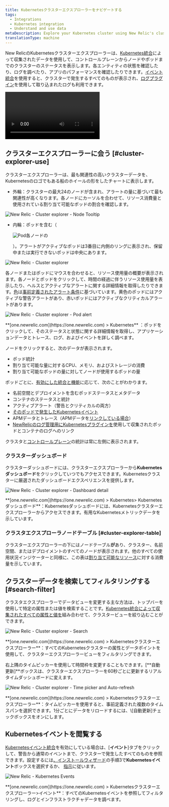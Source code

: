 ```yaml
---
title: Kubernetesクラスターエクスプローラーをナビゲートする
tags:
  - Integrations
  - Kubernetes integration
  - Understand and use data
metaDescription: Explore your Kubernetes cluster using New Relic's cluster explorer.
translationType: machine
---
```










New RelicのKubernetesクラスターエクスプローラーは、[Kubernetes統合](/docs/integrations/kubernetes-integration/get-started/introduction-kubernetes-integration)によって収集されたデータを使用して、コントロールプレーンからノードやポッドまでのクラスターのステータスを表示します。各エンティティの状態を確認したり、ログを調べたり、アプリのパフォーマンスを確認したりできます。[イベント統合](/docs/integrations/kubernetes-integration/kubernetes-events/install-kubernetes-events-integration)を使用すると、クラスターで発生するすべてのものが表示され、[ログプラグイン](/docs/logs/enable-logs/enable-logs/kubernetes-plugin-logs)を使用して取り込まれたログも利用できます。

<Video
  type="wistia"
  id="d6odj1911i"
/>

## クラスターエクスプローラーに会う [#cluster-explorer-use]

クラスターエクスプローラーは、最も関連性の高いクラスターデータを、Kubernetesのロゴでもある船のホイールの形をしたチャートに表示します。

* 外輪：クラスターの最大24のノードが含まれ、アラートの量に基づいて最も関連性が高くなります。各ノードにカーソルを合わせて、リソース消費量と使用されている割り当て可能なポッドの割合を確認します。

<img
  title="New Relic - Cluster explorer - Node Tooltip"
  alt="New Relic - Cluster explorer - Node Tooltip"
  src={nr1ClusterExplorerNodeTooltip}
/>

* 内輪：ポッドを含む（

  <img title="Pod" alt="Pod" src={pod0}>各ノードの</img>

  ）。アラートがアクティブなポッドは3番目に内側のリングに表示され、保留中または実行できないポッドは中央にあります。

<img
  title="New Relic - Cluster explorer"
  alt="New Relic - Cluster explorer"
  src={nr1ClusterExplorerRings}
/>

各ノードまたはポッドにマウスを合わせると、リソース使用量の概要が表示されます。各ノードとポッドをクリックして、時間の経過に伴うリソース使用量を表示したり、ヘルスとアクティブなアラートに関する詳細情報を取得したりできます。[色](/docs/alerts/new-relic-alerts/configuring-alert-policies/identify-entities-without-alert-policies)は[事前定義されたアラート条件](/docs/integrations/kubernetes-integration/kubernetes-events/kubernetes-integration-predefined-alert-policy)に基づいています。黄色のポッドにはアクティブな警告アラートがあり、赤いポッドにはアクティブなクリティカルアラートがあります。

<img
  title="New Relic - Cluster explorer - Pod alert"
  alt="New Relic - Cluster explorer - Pod alert"
  src={nr1PodAlert}
/>

<figcaption>
  **[one.newrelic.com](https://one.newrelic.com) > Kubernetes** ：ポッドをクリックして、そのステータスと状態に関する詳細情報を取得し、アプリケーションデータとトレース、ログ、およびイベントを詳しく調べます。
</figcaption>

ノードをクリックすると、次のデータが表示されます。

* ポッド統計
* 割り当て可能な量に対するCPU、メモリ、およびストレージの消費
* 割り当て可能なポッドの量に対してノードが使用するポッドの量

ポッドごとに、[有効にした統合と機能](/docs/integrations/kubernetes-integration/get-started/introduction-kubernetes-integration)に応じて、次のことがわかります。

* 名前空間とデプロイメントを含むポッドステータスとメタデータ
* コンテナのステータスと統計
* アクティブアラート（警告とクリティカルの両方）
* [そのポッドで発生したKubernetesイベント](/docs/integrations/kubernetes-integration/kubernetes-events/install-kubernetes-events-integration)
* APMデータとトレース（APMデータを[リンクしている場合](/docs/integrations/kubernetes-integration/link-your-applications/link-your-applications-kubernetes)）
* [NewRelicのログ管理用にKubernetesプラグインを](/docs/logs/enable-logs/enable-logs/kubernetes-plugin-logs)使用して収集されたポッドとコンテナのログへのリンク

クラスタと[コントロールプレーン](/docs/integrations/kubernetes-integration/installation/configure-control-plane-monitoring)の統計は常に左側に表示されます。

### クラスターダッシュボード

クラスターダッシュボードには、クラスターエクスプローラーから**Kubernetesダッシュボード**をクリックしていつでもアクセスできます。Kubernetesクラスターに厳選されたダッシュボードエクスペリエンスを提供します。

<img
  title="New Relic - Cluster explorer - Dashboard detail"
  alt="New Relic - Cluster explorer - Dashboard detail"
  src={nr1ClusterExplorerDashboardDetail}
/>

<figcaption>
  **[one.newrelic.com](https://one.newrelic.com) > Kubernetes> Kubernetesダッシュボード**：Kubernetesダッシュボードには、Kubernetesクラスターエクスプローラーからアクセスできます。有用なKubernetesメトリックデータを示しています。
</figcaption>

### クラスタエクスプローラノードテーブル [#cluster-explorer-table]

クラスターエクスプローラーの下にはノードテーブル**が**あり、クラスター、名前空間、またはデプロイメントのすべてのノードが表示されます。他のすべての使用状況インジケーターと同様に、この表は[割り当て可能なリソース](https://kubernetes.io/docs/tasks/administer-cluster/reserve-compute-resources/#node-allocatable)に対する消費量を示しています。

## クラスターデータを検索してフィルタリングする [#search-filter]

クラスタエクスプローラーでデータビューを変更する主な方法は、トップバーを使用して特定の属性または値を検索することです。[Kubernetes統合によって収集されたすべての属性と値を](/docs/integrations/kubernetes-integration/understand-use-data/understand-use-data)組み合わせて、クラスタービューを絞り込むことができます。

<img
  title="New Relic  - Cluster explorer - Search"
  alt="New Relic  - Cluster explorer - Search"
  src={nr1ClusterExplorerSearch}
/>

<figcaption>
  **[one.newrelic.com](https://one.newrelic.com) > Kubernetesクラスターエクスプローラー**：すべてのKubernetesクラスターの属性とデータポイントを使用して、クラスターエクスプローラービューをフィルタリングできます。
</figcaption>

右上隅のタイムピッカーを使用して時間枠を変更することもできます。\[**自動更新]**ボックスは、クラスターエクスプローラーを60秒ごとに更新するリアルタイムダッシュボードに変えます。

<img
  title="New Relic - Cluster explorer - Time picker and Auto-refresh"
  alt="New Relic - Cluster explorer - Time picker and Auto-refresh"
  src={nr1ClusterExplorerPickerRefresh}
/>

<figcaption>
  **[one.newrelic.com](https://one.newrelic.com) > Kubernetesクラスターエクスプローラー**：タイムピッカーを使用すると、事前定義された複数のタイムスパンを選択できます。1分ごとにデータをリロードするには、\[自動更新]チェックボックスをオンにします。
</figcaption>

## Kubernetesイベントを閲覧する

[Kubernetesイベント統合](/docs/integrations/kubernetes-integration/kubernetes-events/install-kubernetes-events-integration)を有効にしている場合は、\[**イベント**]タブをクリックして、警告から通常のイベントまで、クラスターで発生したすべてのものを参照できます。設定するには[、インストールウィザード](/docs/integrations/kubernetes-integration/installation/kubernetes-installation-configuration#install-wizard)の手順3で**Kubernetesイベント**ボックスを選択するか、 [指示](/docs/integrations/kubernetes-integration/kubernetes-events/install-kubernetes-events-integration#install)に従います。

<img
  title="2020-04-28 17.40.27.gif"
  alt="New Relic - Kubernetes Events"
  src={img7NewRelicOneKubernetesEvents}
/>

<figcaption>
  **[one.newrelic.com](https://one.newrelic.com) > Kubernetesクラスターエクスプローラー>イベント**：すべてのKubernetesイベントを参照してフィルタリングし、ログとインフラストラクチャデータを調べます。
</figcaption>
